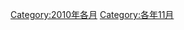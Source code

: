 {{Commonscat|November 2010}}

[[Category:2010年各月|Category:2010年各月]]
[[Category:各年11月|Category:各年11月]]